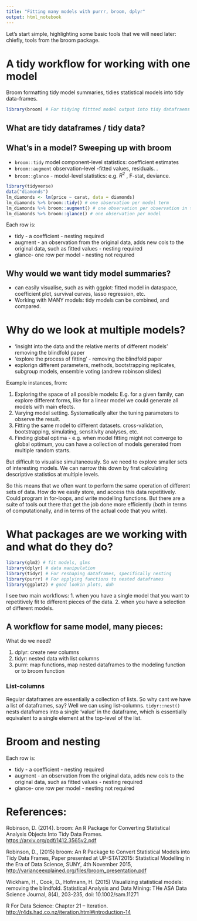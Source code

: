 ```yaml
---
title: "Fitting many models with purrr, broom, dplyr"
output: html_notebook
---
```


Let's start simple, highlighting some basic tools that we will need later: chiefly, tools from the broom package.

# A tidy workflow for working with one model

Broom formatting tidy model summaries, tidies statistical models into tidy data-frames.
```r
library(broom) # For tidying fittted model output into tidy datafraems
```

## What are tidy dataframes / tidy data?

## What's in a model? Sweeping up with broom

- `broom::tidy` model component-level statistics: coefficient estimates
- `broom::augment` observation-level -fitted values, residuals. .
- `broom::glance` - model-level statistics: e.g. ${R}^{2}$ , F-stat, deviance.

```r
library(tidyverse)
data("diamonds")
lm_diamonds <- lm(price ~ carat, data = diamonds)
lm_diamonds %>% broom::tidy() # one observation per model term
lm_diamonds %>% broom::augment() # one observation per observation in the original data
lm_diamonds %>% broom::glance() # one observation per model
```




Each row is:

- tidy - a coefficient - nesting required
- augment - an observation from the original data, adds new cols to the original data, such as fitted values - nesting required
- glance- one row per model - nesting not required

## Why would we want tidy model summaries?

- can easily visualise, such as with ggplot: fitted model in dataspace, coefficient plot, survival curves, lasso regression, etc.
- Working with MANY models: tidy models can be combined, and compared.

# Why do we look at multiple models?

- 'insight into the data and the relative merits of different models' removing the blindfold paper
- 'explore the process of fitting' - removing the blindfold paper
- explorign different parameters, methods, bootstrapping replicates, subgroup models, ensemble voting (andrew robinson slides)

Example instances, from:


1. Exploring the space of all possible models: E.g. for a given family, can explore different forms, like for a linear model we could generate all models with main efects. 
2. Varying model setting. Systematically alter the tuning parameters to observe the result. 
3. Fitting the same model to different datasets. cross-validation, bootstrapping, simulating, sensitivity analyses, etc.
4. Finding global optima - e.g. when model fitting might not converge to global optimum, you can have a collection of models generated from multiple random starts.

But difficult to visualise simultaneously. So we need to explore smaller sets of interesting models. We can narrow this down by first calculating descriptive statistics at multiple levels.

So this means that we often want to perform the same operation of different sets of data. How do we easily store, and access this data repetitively. Could program in for-loops, and write modelling functions. But there are a suite of tools out there that get the job done more efficiently (both in terms of computationally, and in terms of the actual code that you write).

# What packages are we working with and what do they do?

```r
library(glm2) # fit models, glms
library(dplyr) # data manipulation
library(tidyr) # For reshaping dataframes, specifically nesting
library(purrr) # For applying functions to nested dataframes
library(ggplot2) # good lookin plots, duh
```

I see two main workflows: 
1. when you have a single model that you want to repetitively fit to different pieces of the data.
2. when you have a selection of different models.

## A workflow for same model, many pieces:

What do we need?

1. dplyr: create new columns
2. tidyr: nested data with list columns
3. purrr: map functions, map nested dataframes to the modeling function or to broom function

### List-columns

Regular dataframes are essentially a collection of lists. So why cant we have a list of dataframes, say? Well we can 
using list-columns. `tidyr::nest()` nests dataframes into a single 'value' in the dataframe, which is essentially equivalent to a single element at the top-level of the list.

# Broom and nesting
Each row is:

- tidy - a coefficient - nesting required
- augment - an observation from the original data, adds new cols to the original data, such as fitted values - nesting required
- glance- one row per model - nesting not required

# References:

Robinson, D. (2014). broom: An R Package for Converting Statistical Analysis Objects Into Tidy Data Frames. [https://arxiv.org/pdf/1412.3565v2.pdf](https://arxiv.org/pdf/1412.3565v2.pdf)

Robinson, D., (2015) broom: An R Package to Convert Statistical Models into Tidy Data Frames, Paper presented at UP-STAT2015: Statistical Modelling in the Era of Data Science, SUNY, 4th November 2015, [http://varianceexplained.org/files/broom_presentation.pdf](http://varianceexplained.org/files/broom_presentation.pdf)

Wickham, H., Cook, D., Hofmann, H. (2015) Visualizing statistical models: removing the blindfold. Statistical Analysis and Data Mining: THe ASA Data Science Journal, 8(4), 203-235, doi: 10.1002/sam.11271

R For Data Science: Chapter 21 -- Iteration. [http://r4ds.had.co.nz/iteration.html#introduction-14](http://r4ds.had.co.nz/iteration.html#introduction-14)
